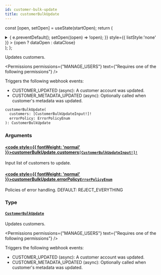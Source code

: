 ```yaml
---
id: customer-bulk-update
title: customerBulkUpdate
---
```






const [open, setOpen] = useState(startOpen);
return (
<details {...(open ? { open: true } : {})} className="details" style={{ border:'none', boxShadow:'none', background:'var(--ifm-background-color)' }}>
<summary
onClick={(e) => {
e.preventDefault();
setOpen((open) => !open);
}}
style={{ listStyle:'none' }} >
{open ? dataOpen : dataClose}
</summary>
{open && children}
</details>
);
};

Updates customers.


<Permissions permissions={"MANAGE_USERS"} text={"Requires one of the following permissions"} />


Triggers the following webhook events:

- CUSTOMER_UPDATED (async): A customer account was updated.
- CUSTOMER_METADATA_UPDATED (async): Optionally called when customer's metadata was updated.

```graphql
customerBulkUpdate(
  customers: [CustomerBulkUpdateInput!]!
  errorPolicy: ErrorPolicyEnum
): CustomerBulkUpdate
```

### Arguments

#### [<code style={{ fontWeight: 'normal' }}>customerBulkUpdate.<b>customers</b></code>](#)<Bullet />[`[CustomerBulkUpdateInput!]!`](../../../api-reference/users/inputs/customer-bulk-update-input.mdx) <Badge class="badge badge--secondary" text="non-null"/> <Badge class="badge badge--secondary" text="input"/> <Badge class="badge badge--secondary" text="users"/>

Input list of customers to update.

#### [<code style={{ fontWeight: 'normal' }}>customerBulkUpdate.<b>errorPolicy</b></code>](#)<Bullet />[`ErrorPolicyEnum`](../../../api-reference/miscellaneous/enums/error-policy-enum.mdx) <Badge class="badge badge--secondary" text="enum"/> <Badge class="badge badge--secondary" text="miscellaneous"/>

Policies of error handling. DEFAULT: REJECT_EVERYTHING

### Type

#### [`CustomerBulkUpdate`](../../../api-reference/users/objects/customer-bulk-update.mdx) <Badge class="badge badge--secondary" text="object"/> <Badge class="badge badge--secondary" text="users"/>

Updates customers.


<Permissions permissions={"MANAGE_USERS"} text={"Requires one of the following permissions"} />


Triggers the following webhook events:

- CUSTOMER_UPDATED (async): A customer account was updated.
- CUSTOMER_METADATA_UPDATED (async): Optionally called when customer's metadata was updated.

